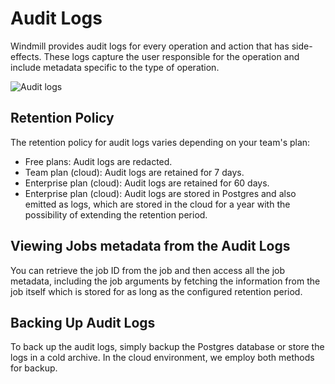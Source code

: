 
# Audit Logs

Windmill provides audit logs for every operation and action that has side-effects. These logs capture the user responsible for the operation and include metadata specific to the type of operation.

![Audit logs](./audit_logs.png "Audit Logs")

<div class="grid grid-cols-2 gap-6 mb-4">
    <DocCard
    	title="Runs Menu"
    	description="The Runs menu is another feature that allows you to visualise all past and future runs."
    	href="/docs/core_concepts/audit_logs"
    />
</div>

## Retention Policy

The retention policy for audit logs varies depending on your team's plan:
- Free plans: Audit logs are redacted.
- Team plan (cloud): Audit logs are retained for 7 days.
- Enterprise plan (cloud): Audit logs are retained for 60 days.
- Enterprise plan (cloud): Audit logs are stored in Postgres and also emitted as logs, which are stored in the cloud for a year with the possibility of extending the retention period.

## Viewing Jobs metadata from the Audit Logs

You can retrieve the job ID from the job and then access all the job metadata, including the job arguments by fetching the information from the job itself which is stored for as long as the configured retention period.

## Backing Up Audit Logs

To back up the audit logs, simply backup the Postgres database or store the logs in a cold archive. In the cloud environment, we employ both methods for backup.
